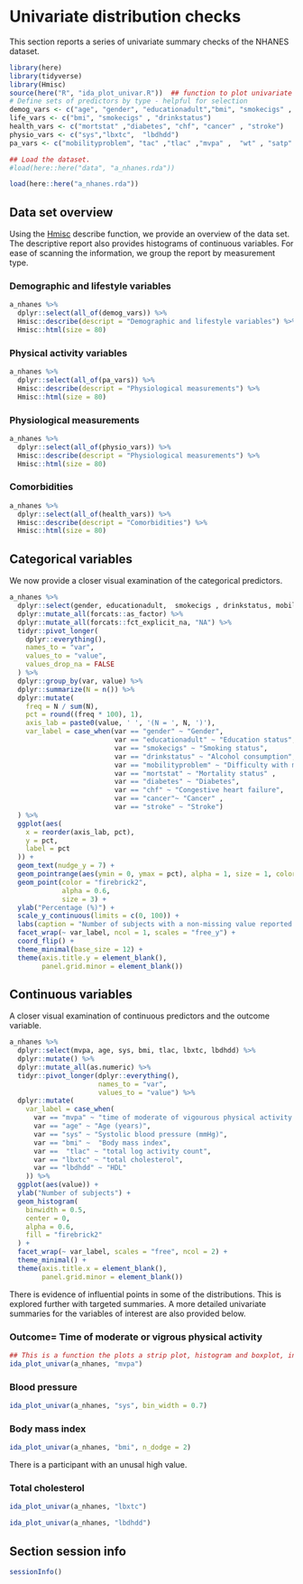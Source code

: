 # Univariate distribution checks

This section reports a series of univariate summary checks of the NHANES dataset.

```r
library(here)
library(tidyverse)
library(Hmisc)
source(here("R", "ida_plot_univar.R"))  ## function to plot univariate summaries. 
# Define sets of predictors by type - helpful for selection
demog_vars <- c("age", "gender", "educationadult","bmi", "smokecigs" , "drinkstatus")
life_vars <- c("bmi", "smokecigs" , "drinkstatus")
health_vars <- c("mortstat" ,"diabetes", "chf", "cancer" , "stroke")
physio_vars <- c("sys","lbxtc",  "lbdhdd")
pa_vars <- c("mobilityproblem", "tac" ,"tlac" ,"mvpa" ,  "wt" , "satp" , "astp" )

## Load the dataset.
#load(here::here("data", "a_nhanes.rda"))

load(here::here("a_nhanes.rda"))
```

## Data set overview

Using the [Hmisc](https://cran.r-project.org/web/packages/Hmisc/) describe function, we provide an overview of the data set. The descriptive report also provides histograms of continuous variables. For ease of scanning the information, we group the report by measurement type. 

### Demographic and lifestyle variables

```r
a_nhanes %>%
  dplyr::select(all_of(demog_vars)) %>%
  Hmisc::describe(descript = "Demographic and lifestyle variables") %>%
  Hmisc::html(size = 80)
```

### Physical activity variables

```r
a_nhanes %>%
  dplyr::select(all_of(pa_vars)) %>%
  Hmisc::describe(descript = "Physiological measurements") %>%
  Hmisc::html(size = 80)
```


### Physiological measurements

```r
a_nhanes %>%
  dplyr::select(all_of(physio_vars)) %>%
  Hmisc::describe(descript = "Physiological measurements") %>%
  Hmisc::html(size = 80)
```


### Comorbidities

```r
a_nhanes %>%
  dplyr::select(all_of(health_vars)) %>%
  Hmisc::describe(descript = "Comorbidities") %>%
  Hmisc::html(size = 80)
```



## Categorical variables

We now provide a closer visual examination of the categorical predictors. 

```r
a_nhanes %>%
  dplyr::select(gender, educationadult,  smokecigs , drinkstatus, mobilityproblem, health_vars) %>%
  dplyr::mutate_all(forcats::as_factor) %>%   
  dplyr::mutate_all(forcats::fct_explicit_na, "NA") %>%
  tidyr::pivot_longer(
    dplyr::everything(),
    names_to = "var",
    values_to = "value",
    values_drop_na = FALSE
  ) %>%
  dplyr::group_by(var, value) %>%
  dplyr::summarize(N = n()) %>%
  dplyr::mutate(
    freq = N / sum(N),
    pct = round((freq * 100), 1),
    axis_lab = paste0(value, ' ', '(N = ', N, ')'),
    var_label = case_when(var == "gender" ~ "Gender",
                          var == "educationadult" ~ "Education status",
                          var == "smokecigs" ~ "Smoking status",
                          var == "drinkstatus" ~ "Alcohol consumption",
                          var == "mobilityproblem" ~ "Difficulty with mobility",
                          var == "mortstat" ~ "Mortality status" ,
                          var == "diabetes" ~ "Diabetes", 
                          var == "chf" ~ "Congestive heart failure", 
                          var == "cancer"~ "Cancer" , 
                          var == "stroke" ~ "Stroke")
  ) %>%
  ggplot(aes(
    x = reorder(axis_lab, pct),
    y = pct,
    label = pct
  )) +
  geom_text(nudge_y = 7) +
  geom_pointrange(aes(ymin = 0, ymax = pct), alpha = 1, size = 1, color = "grey") +
  geom_point(color = "firebrick2",
             alpha = 0.6,
             size = 3) +
  ylab("Percentage (%)") +
  scale_y_continuous(limits = c(0, 100)) +
  labs(caption = "Number of subjects with a non-missing value reported in brackets.\nNA = missing") +
  facet_wrap(~ var_label, ncol = 1, scales = "free_y") +
  coord_flip() +
  theme_minimal(base_size = 12) +
  theme(axis.title.y = element_blank(),
        panel.grid.minor = element_blank())
```




## Continuous variables 

A closer visual examination of continuous predictors and the outcome variable. 

```r
a_nhanes %>%
  dplyr::select(mvpa, age, sys, bmi, tlac, lbxtc, lbdhdd) %>%
  dplyr::mutate() %>%
  dplyr::mutate_all(as.numeric) %>%
  tidyr::pivot_longer(dplyr::everything(),
                      names_to = "var",
                      values_to = "value") %>%
  dplyr::mutate(
    var_label = case_when(
      var == "mvpa" ~ "time of moderate of vigourous physical activity (minutes)",
      var == "age" ~ "Age (years)",
      var == "sys" ~ "Systolic blood pressure (mmHg)",
      var == "bmi" ~  "Body mass index",
      var ==  "tlac" ~ "total log activity count",
      var == "lbxtc" ~ "total cholesterol",   
      var == "lbdhdd" ~ "HDL"
    )) %>%
  ggplot(aes(value)) +
  ylab("Number of subjects") +
  geom_histogram(
    binwidth = 0.5,
    center = 0,
    alpha = 0.6,
    fill = "firebrick2"
  ) +
  facet_wrap(~ var_label, scales = "free", ncol = 2) +
  theme_minimal() +
  theme(axis.title.x = element_blank(),
        panel.grid.minor = element_blank())
```


There is evidence of influential points in some of the distributions. This is explored further with targeted summaries. A more detailed univariate summaries for the variables of interest are also provided below. 


### Outcome= Time of moderate or vigrous physical activity

```r
## This is a function the plots a strip plot, histogram and boxplot, including five number summary. 
ida_plot_univar(a_nhanes, "mvpa")
```



### Blood pressure

```r
ida_plot_univar(a_nhanes, "sys", bin_width = 0.7)
```


### Body mass index


```r
ida_plot_univar(a_nhanes, "bmi", n_dodge = 2)
```

There is a participant with an unusal high value.


### Total cholesterol


```r
ida_plot_univar(a_nhanes, "lbxtc")
```


```r
ida_plot_univar(a_nhanes, "lbdhdd")
```





## Section session info

```r
sessionInfo()
```
